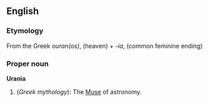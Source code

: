 ==English==
===Etymology===
From the Greek ''ouran(os)'', (heaven) + ''-ia'', (common feminine ending)

===Proper noun===
'''Urania'''
{{wikipedia}}
# (''Greek mythology''): The [[Muse]] of astronomy.